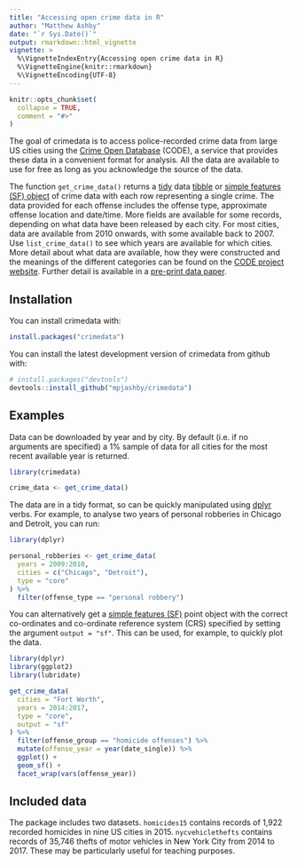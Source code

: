 ```yaml
---
title: "Accessing open crime data in R"
author: "Matthew Ashby"
date: "`r Sys.Date()`"
output: rmarkdown::html_vignette
vignette: >
  %\VignetteIndexEntry{Accessing open crime data in R}
  %\VignetteEngine{knitr::rmarkdown}
  %\VignetteEncoding{UTF-8}
---
```


```r
knitr::opts_chunk$set(
  collapse = TRUE,
  comment = "#>"
)
```

The goal of crimedata is to access police-recorded crime data from large US
cities using the [Crime Open Database](https://osf.io/zyaqn/) (CODE), a service
that provides these data in a convenient format for analysis. All the data are
available to use for free as long as you acknowledge the source of the data.

The function `get_crime_data()` returns a
[tidy](https://CRAN.R-project.org/package=tidyr) data
[tibble](https://CRAN.R-project.org/package=tibble) or [simple features (SF)
object](https://CRAN.R-project.org/package=sf) of crime data with each row
representing a single crime. The data provided for each offense includes the
offense type, approximate offense location and date/time. More fields are
available for some records, depending on what data have been released by each
city. For most cities, data are available from 2010 onwards, with some available
back to 2007. Use `list_crime_data()` to see which years are available for which
cities.
More detail about what data are available, how they were constructed and the
meanings of the different categories can be found on the [CODE project
website](https://osf.io/zyaqn/). Further detail is available in a [pre-print
data paper](https://osf.io/9y7qz).

## Installation

You can install crimedata with:

``` r
install.packages("crimedata")
```

You can install the latest development version of crimedata from github with:

``` r
# install.packages("devtools")
devtools::install_github("mpjashby/crimedata")
```

## Examples

Data can be downloaded by year and by city. By default (i.e. if no arguments are 
specified) a 1% sample of data for all cities for the most recent available year 
is returned.

``` r
library(crimedata)

crime_data <- get_crime_data()
```

The data are in a tidy format, so can be quickly manipulated using
[dplyr](https://CRAN.R-project.org/package=dplyr) verbs. For example, to analyse
two years of personal robberies in Chicago and Detroit, you can run:

``` r
library(dplyr)

personal_robberies <- get_crime_data(
  years = 2009:2010, 
  cities = c("Chicago", "Detroit"), 
  type = "core"
) %>% 
  filter(offense_type == "personal robbery")
```

You can alternatively get a [simple features
(SF)](https://r-spatial.github.io/sf/articles/sf1.html) point object with the
correct co-ordinates and co-ordinate reference system (CRS) specified by setting
the argument `output = "sf"`. This can be used, for example, to quickly plot the
data.

``` r
library(dplyr)
library(ggplot2)
library(lubridate)

get_crime_data(
  cities = "Fort Worth", 
  years = 2014:2017, 
  type = "core",
  output = "sf"
) %>% 
  filter(offense_group == "homicide offenses") %>% 
  mutate(offense_year = year(date_single)) %>% 
  ggplot() + 
  geom_sf() +
  facet_wrap(vars(offense_year))
```


## Included data

The package includes two datasets. `homicides15` contains records of 1,922
recorded homicides in nine US cities in 2015. `nycvehiclethefts` contains
records of 35,746 thefts of motor vehicles in New York City from 2014 to 2017.
These may be particularly useful for teaching purposes.
